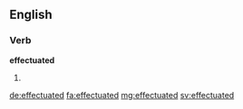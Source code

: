 ==English==

===Verb===
'''effectuated'''

# {{en-past of|effectuate}}

[[de:effectuated]]
[[fa:effectuated]]
[[mg:effectuated]]
[[sv:effectuated]]